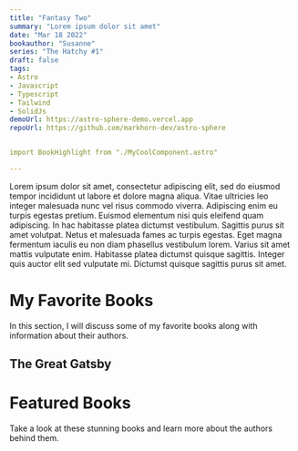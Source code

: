 ```yaml
---
title: "Fantasy Two"
summary: "Lorem ipsum dolor sit amet"
date: "Mar 18 2022"
bookauthor: "Susanne"
series: "The Hatchy #1"
draft: false
tags:
- Astro
- Javascript
- Typescript
- Tailwind
- SolidJs
demoUrl: https://astro-sphere-demo.vercel.app
repoUrl: https://github.com/markhorn-dev/astro-sphere


import BookHighlight from "./MyCoolComponent.astro" 

---
```


Lorem ipsum dolor sit amet, consectetur adipiscing elit, sed do eiusmod tempor incididunt ut labore et dolore magna aliqua. Vitae ultricies leo integer malesuada nunc vel risus commodo viverra. Adipiscing enim eu turpis egestas pretium. Euismod elementum nisi quis eleifend quam adipiscing. In hac habitasse platea dictumst vestibulum. Sagittis purus sit amet volutpat. Netus et malesuada fames ac turpis egestas. Eget magna fermentum iaculis eu non diam phasellus vestibulum lorem. Varius sit amet mattis vulputate enim. Habitasse platea dictumst quisque sagittis. Integer quis auctor elit sed vulputate mi. Dictumst quisque sagittis purus sit amet.


# My Favorite Books

In this section, I will discuss some of my favorite books along with information about their authors.

## The Great Gatsby

# Featured Books

Take a look at these stunning books and learn more about the authors behind them.

<BookHighlight
  title="The Night Circus"
  author="Erin Morgenstern"
  publicationDate="2011"
  description="A magical realism novel about a mysterious circus that is only open at night."
  coverImage="https://example.com/night-circus.jpg"
  authorImage="https://example.com/erin-morgenstern.jpg"
  link="https://en.wikipedia.org/wiki/The_Night_Circus"
/>

<BookHighlight
  title="Dune"
  author="Frank Herbert"
  publicationDate="1965"
  description="A science fiction novel set in a distant future amidst a huge interstellar empire."
  coverImage="https://example.com/dune.jpg"
  authorImage="https://example.com/frank-herbert.jpg"
  link="https://en.wikipedia.org/wiki/Dune_(novel)"
/>